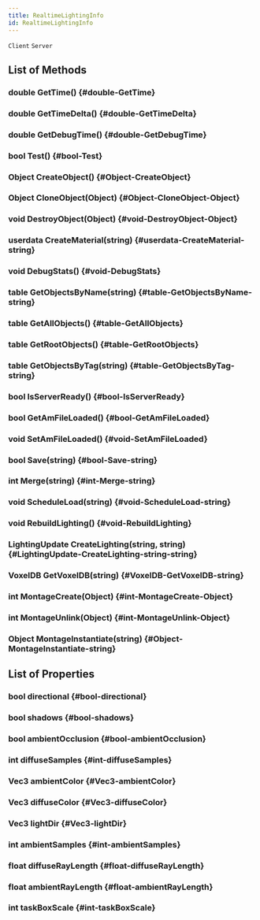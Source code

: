 ```yaml
---
title: RealtimeLightingInfo
id: RealtimeLightingInfo
---
```

`Client`
`Server`

## List of Methods

### double GetTime() {#double-GetTime}

### double GetTimeDelta() {#double-GetTimeDelta}

### double GetDebugTime() {#double-GetDebugTime}

### bool Test() {#bool-Test}

### Object CreateObject() {#Object-CreateObject}

### Object CloneObject(Object) {#Object-CloneObject-Object}

### void DestroyObject(Object) {#void-DestroyObject-Object}

### userdata CreateMaterial(string) {#userdata-CreateMaterial-string}

### void DebugStats() {#void-DebugStats}

### table GetObjectsByName(string) {#table-GetObjectsByName-string}

### table GetAllObjects() {#table-GetAllObjects}

### table GetRootObjects() {#table-GetRootObjects}

### table GetObjectsByTag(string) {#table-GetObjectsByTag-string}

### bool IsServerReady() {#bool-IsServerReady}

### bool GetAmFileLoaded() {#bool-GetAmFileLoaded}

### void SetAmFileLoaded() {#void-SetAmFileLoaded}

### bool Save(string) {#bool-Save-string}

### int Merge(string) {#int-Merge-string}

### void ScheduleLoad(string) {#void-ScheduleLoad-string}

### void RebuildLighting() {#void-RebuildLighting}

### LightingUpdate CreateLighting(string, string) {#LightingUpdate-CreateLighting-string-string}

### VoxelDB GetVoxelDB(string) {#VoxelDB-GetVoxelDB-string}

### int MontageCreate(Object) {#int-MontageCreate-Object}

### int MontageUnlink(Object) {#int-MontageUnlink-Object}

### Object MontageInstantiate(string) {#Object-MontageInstantiate-string}

## List of Properties

### bool directional {#bool-directional}

### bool shadows {#bool-shadows}

### bool ambientOcclusion {#bool-ambientOcclusion}

### int diffuseSamples {#int-diffuseSamples}

### Vec3 ambientColor {#Vec3-ambientColor}

### Vec3 diffuseColor {#Vec3-diffuseColor}

### Vec3 lightDir {#Vec3-lightDir}

### int ambientSamples {#int-ambientSamples}

### float diffuseRayLength {#float-diffuseRayLength}

### float ambientRayLength {#float-ambientRayLength}

### int taskBoxScale {#int-taskBoxScale}

